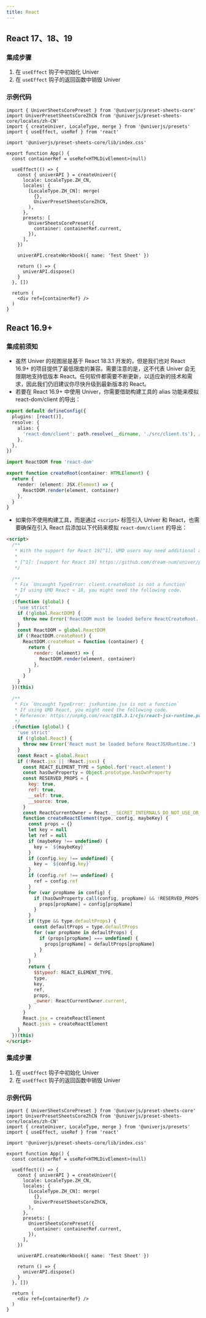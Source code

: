 ```yaml
---
title: React
---
```


## React 17、18、19

### 集成步骤

1. 在 `useEffect` 钩子中初始化 Univer
2. 在 `useEffect` 钩子的返回函数中销毁 Univer

### 示例代码

```tsx
import { UniverSheetsCorePreset } from '@univerjs/preset-sheets-core'
import UniverPresetSheetsCoreZhCN from '@univerjs/preset-sheets-core/locales/zh-CN'
import { createUniver, LocaleType, merge } from '@univerjs/presets'
import { useEffect, useRef } from 'react'

import '@univerjs/preset-sheets-core/lib/index.css'

export function App() {
  const containerRef = useRef<HTMLDivElement>(null)

  useEffect(() => {
    const { univerAPI } = createUniver({
      locale: LocaleType.ZH_CN,
      locales: {
        [LocaleType.ZH_CN]: merge(
          {},
          UniverPresetSheetsCoreZhCN,
        ),
      },
      presets: [
        UniverSheetsCorePreset({
          container: containerRef.current,
        }),
      ],
    })

    univerAPI.createWorkbook({ name: 'Test Sheet' })

    return () => {
      univerAPI.dispose()
    }
  }, [])

  return (
    <div ref={containerRef} />
  )
}
```

## React 16.9+

### 集成前须知

- 虽然 Univer 的视图层是基于 React 18.3.1 开发的，但是我们也对 React 16.9+ 的项目提供了最低限度的兼容。需要注意的是，这不代表 Univer 会无限期地支持低版本 React。任何软件都需要不断更新，以适应新的技术和需求，因此我们仍旧建议你尽快升级到最新版本的 React。
- 若要在 React 16.9+ 中使用 Univer，你需要借助构建工具的 alias 功能来模拟 react-dom/client 的导出：

```typescript title="vite.config.ts"
export default defineConfig({
  plugins: [react()],
  resolve: {
    alias: {
      'react-dom/client': path.resolve(__dirname, './src/client.ts'), // [!code ++]
    },
  },
})
```

```typescript title="src/client.ts"
import ReactDOM from 'react-dom'

export function createRoot(container: HTMLElement) {
  return {
    render: (element: JSX.Element) => {
      ReactDOM.render(element, container)
    },
  }
}
```

- 如果你不使用构建工具，而是通过 `<script>` 标签引入 Univer 和 React，也需要确保在引入 React 后添加以下代码来模拟 `react-dom/client` 的导出：

```html
<script>
  /**
   * With the support for React 19[^1], UMD users may need additional adaptation.
   *
   * [^1]: [support for React 19] https://github.com/dream-num/univer/pull/4247
   */

  /**
   * Fix `Uncaught TypeError: client.createRoot is not a function`
   * If using UMD React < 18, you might need the following code.
   */
  ;(function (global) {
    'use strict'
    if (!global.ReactDOM) {
      throw new Error('ReactDOM must be loaded before ReactCreateRoot.')
    }
    const ReactDOM = global.ReactDOM
    if (!ReactDOM.createRoot) {
      ReactDOM.createRoot = function (container) {
        return {
          render: (element) => {
            ReactDOM.render(element, container)
          },
        }
      }
    }
  })(this)

  /**
   * Fix `Uncaught TypeError: jsxRuntime.jsx is not a function`
   * If using UMD React, you might need the following code.
   * Reference: https://unpkg.com/react@18.3.1/cjs/react-jsx-runtime.production.min.js
   */
  ;(function (global) {
    'use strict'
    if (!global.React) {
      throw new Error('React must be loaded before ReactJSXRuntime.')
    }
    const React = global.React
    if (!React.jsx || !React.jsxs) {
      const REACT_ELEMENT_TYPE = Symbol.for('react.element')
      const hasOwnProperty = Object.prototype.hasOwnProperty
      const RESERVED_PROPS = {
        key: true,
        ref: true,
        __self: true,
        __source: true,
      }
      const ReactCurrentOwner = React.__SECRET_INTERNALS_DO_NOT_USE_OR_YOU_WILL_BE_FIRED.ReactCurrentOwner
      function createReactElement(type, config, maybeKey) {
        const props = {}
        let key = null
        let ref = null
        if (maybeKey !== undefined) {
          key = `${maybeKey}`
        }
        if (config.key !== undefined) {
          key = `${config.key}`
        }
        if (config.ref !== undefined) {
          ref = config.ref
        }
        for (var propName in config) {
          if (hasOwnProperty.call(config, propName) && !RESERVED_PROPS.hasOwnProperty(propName)) {
            props[propName] = config[propName]
          }
        }
        if (type && type.defaultProps) {
          const defaultProps = type.defaultProps
          for (var propName in defaultProps) {
            if (props[propName] === undefined) {
              props[propName] = defaultProps[propName]
            }
          }
        }
        return {
          $$typeof: REACT_ELEMENT_TYPE,
          type,
          key,
          ref,
          props,
          _owner: ReactCurrentOwner.current,
        }
      }
      React.jsx = createReactElement
      React.jsxs = createReactElement
    }
  })(this)
</script>
```

### 集成步骤

1. 在 `useEffect` 钩子中初始化 Univer
2. 在 `useEffect` 钩子的返回函数中销毁 Univer

### 示例代码

```tsx
import { UniverSheetsCorePreset } from '@univerjs/preset-sheets-core'
import UniverPresetSheetsCoreZhCN from '@univerjs/preset-sheets-core/locales/zh-CN'
import { createUniver, LocaleType, merge } from '@univerjs/presets'
import { useEffect, useRef } from 'react'

import '@univerjs/preset-sheets-core/lib/index.css'

export function App() {
  const containerRef = useRef<HTMLDivElement>(null)

  useEffect(() => {
    const { univerAPI } = createUniver({
      locale: LocaleType.ZH_CN,
      locales: {
        [LocaleType.ZH_CN]: merge(
          {},
          UniverPresetSheetsCoreZhCN,
        ),
      },
      presets: [
        UniverSheetsCorePreset({
          container: containerRef.current,
        }),
      ],
    })

    univerAPI.createWorkbook({ name: 'Test Sheet' })

    return () => {
      univerAPI.dispose()
    }
  }, [])

  return (
    <div ref={containerRef} />
  )
}
```
